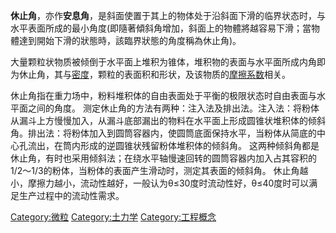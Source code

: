 '''休止角'''，亦作'''安息角'''，是斜面使置于其上的物体处于沿斜面下滑的临界状态时，与水平表面所成的最小角度(即隨著傾斜角增加，斜面上的物體將越容易下滑；當物體達到開始下滑的狀態時，該臨界狀態的角度稱為休止角)。

大量颗粒状物质被倾倒于水平面上堆积为锥体，堆积物的表面与水平面所成内角即为休止角，其与[[密度|密度]]，颗粒的表面积和形状，及该物质的[[摩擦系数|摩擦系数]]相关。

休止角指在重力场中，粉料堆积体的自由表面处于平衡的极限状态时自由表面与水平面之间的角度。
测定休止角的方法有两种：注入法及排出法。注入法：将粉体从漏斗上方慢慢加入，从漏斗底部漏出的物料在水平面上形成圆锥状堆积体的倾斜角。排出法：将粉体加入到圆筒容器内，使圆筒底面保持水平，当粉体从简底的中心孔流出，在筒内形成的逆圆锥状残留粉体堆积体的倾斜角。
这两种倾斜角都是休止角，有时也采用倾斜法；在绕水平轴慢速回转的圆筒容器内加入占其容积的1/2～1/3的粉体，当粉体的表面产生滑动时，测定其表面的倾斜角。
休止角越小，摩擦力越小，流动性越好，一般认为θ≤30度时流动性好，θ≤40度时可以满足生产过程中的流动性需求。

{{Physics-stub}}

[[Category:微粒|Category:微粒]]
[[Category:土力学|Category:土力学]]
[[Category:工程概念|Category:工程概念]]